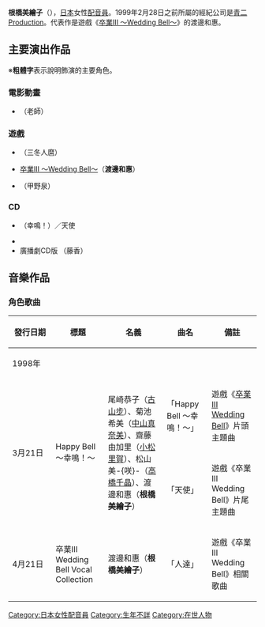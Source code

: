 {{multiple issues|
{{Notability Unreferenced|time=2016-08-07T14:21:02+00:00}}
{{blpunsourced|time=2016-08-07T14:21:02+00:00}}	
}}
{{japanese|japanese=根橋 美絵子|kana=ねはし みえこ|romaji=Nehashi Mieko}}
'''根橋美繪子'''（{{lang-ja|根橋 美絵子}}），[[日本|日本]]女性[[配音員|配音員]]。1999年2月28日之前所屬的經紀公司是[[青二製作|青二Production]]。代表作是遊戲《[[卒業三部曲|卒業III ～Wedding Bell～]]》的渡邊和惠。

== 主要演出作品 ==
※'''粗體字'''表示說明飾演的主要角色。
=== 電影動畫 ===
* {{lang|ja|しらんぷり}}（{{lang|ja|マリモ}}老師）

=== 遊戲 ===
* {{link-ja|聖少女艦隊Virgin Fleet|聖少女艦隊バージンフリート}}（三冬人麿）
* [[卒業三部曲|卒業III ～Wedding Bell～]]（'''渡邊和惠'''）
* {{lang|ja|{{link-ja|みさきアグレッシヴ！|みさきアグレッシヴ!}}}}（甲野泉）

=== CD ===
* {{lang|ja|ハッピー·ベル}}（幸{{lang|ja|せのベルを}}鳴{{lang|ja|らせ}}！）／天使{{lang|ja|のくちびる}}
* {{link-ja|初吻☆物語|ファーストKiss☆物語}}
* 廣播劇CD版 {{link-ja|時鐘塔：鬼頭|クロックタワーゴーストヘッド}}（藤香）

== 音樂作品 ==
=== 角色歌曲 ===
{|class="wikitable" style="font-size:small" 
!style="width:4.5em"|發行日期!!標題!!名義!!曲名!!備註
|-
!colspan="5"|1998年
|-
|rowspan="2"|3月21日
|rowspan="2"|Happy Bell ～幸{{lang|ja|せのベルを}}鳴{{lang|ja|らせ}}！～
|rowspan="2"|尾崎恭子（[[古山步|古山步]]）、菊池希美（[[中山沙羅|中山真奈美]]）、齋藤由加里（[[小松里賀|小松里賀]]）、松山美-{咲}-（[[高橋智秋|高橋千晶]]）、渡邊和惠（'''根橋美繪子'''）
|「Happy Bell ～幸{{lang|ja|せのベルを}}鳴{{lang|ja|らせ}}！～」
|遊戲《[[卒業三部曲|卒業III Wedding Bell]]》片頭主題曲
|-
|「天使{{lang|ja|のくちびる}}」
|遊戲《卒業III Wedding Bell》片尾主題曲
|-
|4月21日
|卒業III Wedding Bell Vocal Collection
|渡邊和惠（'''根橋美繪子'''）
|「{{lang|ja|恋}}人達{{lang|ja|のロードショー}}」
|遊戲《卒業III Wedding Bell》相關歌曲
|}
{{Voice-stub}}
{{DEFAULTSORT:Nebashi Mieko}}
[[Category:日本女性配音員|Category:日本女性配音員]]
[[Category:生年不詳|Category:生年不詳]]
[[Category:在世人物|Category:在世人物]]